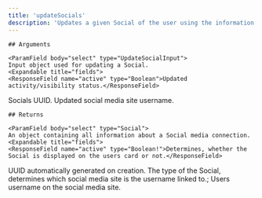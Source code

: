 ```yaml
---
title: 'updateSocials'
description: 'Updates a given Social of the user using the information provided.'
---
```

    
    ## Arguments
    
    <ParamField body="select" type="UpdateSocialInput">
    Input object used for updating a Social.
    <Expandable title="fields">
    <ResponseField name="active" type="Boolean">Updated activity/visibility status.</ResponseField>
<ResponseField name="id" type="String!">Socials UUID.</ResponseField>
<ResponseField name="username" type="String">Updated social media site username.</ResponseField>
    </Expandable>
    </ParamField> 

    
    ## Returns

    <ParamField body="select" type="Social">
    An object containing all information about a Social media connection.
    <Expandable title="fields">
    <ResponseField name="active" type="Boolean!">Determines, whether the Social is displayed on the users card or not.</ResponseField>
<ResponseField name="id" type="String!">UUID automatically generated on creation.</ResponseField>
<ResponseField name="socialType" type="SocialType!">The type of the Social, determines which social media site is the username linked to.;</ResponseField>
<ResponseField name="username" type="String!">Users username on the social media site.</ResponseField>
    </Expandable>
    </ParamField>